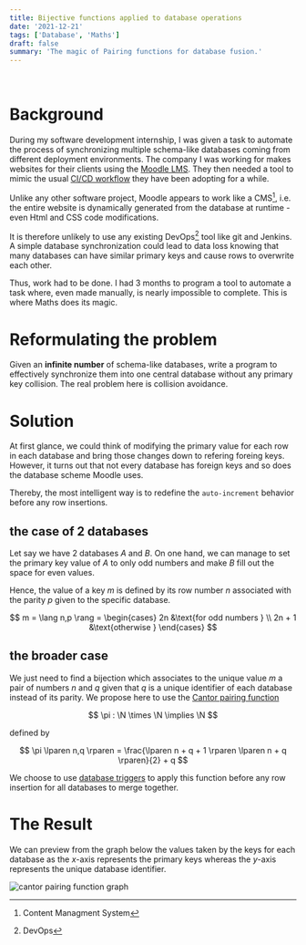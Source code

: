 ```yaml
---
title: Bijective functions applied to database operations
date: '2021-12-21'
tags: ['Database', 'Maths']
draft: false
summary: 'The magic of Pairing functions for database fusion.'
---
```


<TOCInline toc={props.toc} asDisclosure />
<br />

# Background

During my software development internship, I was given a task to automate the process of synchronizing multiple schema-like databases coming from different deployment environments. The company I was working for makes websites for their clients using the [Moodle LMS](https://moodle.org/). They then needed a tool to mimic the usual [CI/CD workflow](#) they have been adopting for a while.

Unlike any other software project, Moodle appears to work like a CMS[^1], i.e. the entire website is dynamically generated from the database at runtime - even Html and CSS code modifications.

It is therefore unlikely to use any existing DevOps[^2] tool like git and Jenkins. A simple database synchronization could lead to data loss knowing that many databases can have similar primary keys and cause rows to overwrite each other.

Thus, work had to be done. I had 3 months to program a tool to automate a task where, even made manually, is nearly impossible to complete.
This is where Maths does its magic.

[^1]: Content Managment System
[^2]: DevOps

# Reformulating the problem

Given an **infinite number** of schema-like databases, write a program to effectively synchronize them into one central database without any primary key collision. The real problem here is collision avoidance.

# Solution

At first glance, we could think of modifying the primary value for each row in each database and bring those changes down to refering foreing keys. However, it turns out that not every database has foreign keys and so does the database scheme Moodle uses.

Thereby, the most intelligent way is to redefine the `auto-increment` behavior before any row insertions.

## the case of 2 databases

Let say we have 2 databases $A$ and $B$. On one hand, we can manage to set the primary key value of $A$ to only odd numbers and make $B$ fill out the space for even values.

Hence, the value of a key $m$ is defined by its row number $n$ associated with the parity $p$ given to the specific database.

$$
m = \lang n,p \rang = \begin{cases}
2n &\text{for odd numbers } \\
2n + 1 &\text{otherwise }
\end{cases}
$$

## the broader case

We just need to find a bijection which associates to the unique value $m$ a pair of numbers $n$ and $q$ given that $q$ is a unique identifier of each database instead of its parity. We propose here to use the [Cantor pairing function](https://en.wikipedia.org/wiki/Pairing_function#Cantor_pairing_function)

$$
\pi : \N \times \N \implies \N
$$

defined by

$$
\pi \lparen n,q \rparen = \frac{\lparen n + q + 1 \rparen \lparen n + q \rparen}{2} + q
$$

We choose to use [database triggers](https://en.wikipedia.org/wiki/Database_trigger) to apply this function before any row insertion for all databases to merge together.

# The Result

We can preview from the graph below the values taken by the keys for each database as the $x$-axis represents the primary keys whereas the $y$-axis represents the unique database identifier.

<Image
  alt="cantor pairing function graph"
  src="/static/images/Cantor_pairing_function.svg.png"
  width={370}
  height={350}
/>
